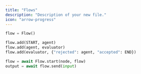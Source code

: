 ```yaml
---
title: "Flows"
description: "Description of your new file."
icon: "arrow-progress"
---
```



<RequestExample>

```python main.py
flow = Flow()

flow.add(START, agent)
flow.add(agent, evaluator)
flow.add(evaluator, {"rejected": agent, "accepted": END})

flow = await Flow.start(node, flow)
output = await flow.send(input)
```

</RequestExample>